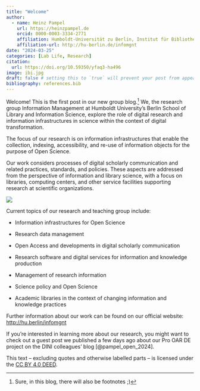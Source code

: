 ```yaml
---
title: "Welcome"
author:
  - name: Heinz Pampel
    url: https://heinzpampel.de
    orcid: 0000-0003-3334-2771
    affiliation: Humboldt-Universität zu Berlin, Institut für Bibliotheks- und Informationswissenschaft (IBI) & Helmholtz-Gemeinschaft, Helmholtz Open Science Office
    affiliation-url: http://hu-berlin.de/infomgnt
date: "2024-03-25"
categories: [Lab Life, Research]
citation: 
  url: https://doi.org/10.59350/yfaq3-ha496 
image: ibi.jpg
draft: false # setting this to `true` will prevent your post from appearing on your listing page until you're ready!
bibliography: references.bib
---
```


Welcome! This is the first post in our new group blog.[^1] We, the research group Information Management at Humboldt University's Berlin School of Library and Information Science, explore the role of digital research and information infrastructures in science within the context of digital transformation.

[^1]: Sure, in this blog, there will also be footnotes ;)

The focus of our research is on information infrastructures that enable the collection, indexing, accessibility, and re-use of information objects for the purpose of Open Science.

Our work considers processes of digital scholarly communication and related practices, standards, and policies. These aspects are addressed from the perspective of information and library science, with a focus on libraries, computing centers, and other service facilities supporting research at scientific organizations.

![](ibi.jpg)

Current topics of our research and teaching group include:

-   Information infrastructures for Open Science

-   Research data management

-   Open Access and developments in digital scholarly communication

-   Research software and digital services for information and knowledge production

-   Management of research information

-   Science policy and Open Science

-   Academic libraries in the context of changing information and knowledge practices

Further information about our work can be found on our official website: <http://hu.berlin/infomgnt>

If you're interested in learning more about our research, you might want to check out a guest post we published a few days ago about our Pro OAR DE project on the DINI colleagues' blog [@pampel_open_2024].

This text – excluding quotes and otherwise labelled parts – is licensed under the [CC BY 4.0 DEED](https://creativecommons.org/licenses/by/4.0/deed.de).
